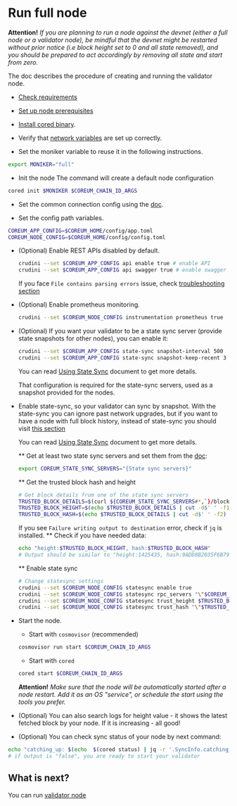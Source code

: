 # Run full node

**Attention!** *If you are planning to run a node against the devnet (either a full node or a validator node), 
be mindful that the devnet might be restarted without prior notice (i.e block height set to 0 and all state removed), 
and you should be prepared to act accordingly by removing all state and start from zero.*

The doc describes the procedure of creating and running the validator node.

* [Check requirements](/docs/become-validator/essentials/system-requirements)

* [Set up node prerequisites](/docs/become-validator/essentials/node-prerequisites)

* [Install cored binary](/docs/become-validator/essentials/install-cored).

* Verify that [network variables](/docs/become-validator/essentials/network-variables) are set up correctly.

* Set the moniker variable to reuse it in the following instructions.
```bash
export MONIKER="full"
```

* Init the node
The command will create a default node configuration
```bash
cored init $MONIKER $COREUM_CHAIN_ID_ARGS
```

* Set the common connection config using the [doc](/docs/become-validator/essentials/connection-config).

* Set the config path variables.

```bash
COREUM_APP_CONFIG=$COREUM_HOME/config/app.toml
COREUM_NODE_CONFIG=$COREUM_HOME/config/config.toml
```

* (Optional) Enable REST APIs disabled by default.
  ```bash
  crudini --set $COREUM_APP_CONFIG api enable true # enable API
  crudini --set $COREUM_APP_CONFIG api swagger true # enable swagger UI for the API
  ```
  If you face `File contains parsing errors`  issue, check [troubleshooting section](/docs/become-validator/troubleshooting)

* (Optional) Enable prometheus monitoring.
  ```bash
  crudini --set $COREUM_NODE_CONFIG instrumentation prometheus true
  ```

* (Optional) If you want your validator to be a state sync server (provide state snapshots for other nodes), you can enable it:
  ```bash
  crudini --set $COREUM_APP_CONFIG state-sync snapshot-interval 500
  crudini --set $COREUM_APP_CONFIG state-sync snapshot-keep-recent 3
  ```
  You can read [Using State Sync](https://docs.tendermint.com/v0.34/tendermint-core/state-sync.html) document to get more details.

  That configuration is required for the state-sync servers, used as a snapshot provided for the nodes.

* Enable state-sync, so your validator can sync by snapshot. 
  With the state-sync you can ignore past network upgrades, but if you want to have a node with full block history, 
  instead of state-sync you should visit [this section](upgrade-history.md)

  You can read [Using State Sync](https://docs.tendermint.com/v0.34/tendermint-core/state-sync.html) document to get more details.

  ** Get at least two state sync servers and set them from the [doc](network-variables.md):
  ```bash
  export COREUM_STATE_SYNC_SERVERS="{State sync servers}" 
  ```

  ** Get the trusted block hash and height

  ```bash
  # Get block details from one of the state sync servers
  TRUSTED_BLOCK_DETAILS=$(curl ${COREUM_STATE_SYNC_SERVERS#*,`}/block | jq -r '.result.block.header.height + "\n" + .result.block_id.hash')
  TRUSTED_BLOCK_HEIGHT=$(echo $TRUSTED_BLOCK_DETAILS | cut -d$' ' -f1)
  TRUSTED_BLOCK_HASH=$(echo $TRUSTED_BLOCK_DETAILS | cut -d$' ' -f2)
  ```
  If you see `Failure writing output to destination` error, check if `jq` is installed.
** Check if you have needed data:
  ```bash
  echo "height:$TRUSTED_BLOCK_HEIGHT, hash:$TRUSTED_BLOCK_HASH"
  # Output should be similar to "height:1425435, hash:9ADD8B2035F6B79F58B75D6F66A4B9B148787204553344295C7117417AEB856C"
  ```

  **  Enable state sync
  ```bash
  # Change statesync settings
  crudini --set $COREUM_NODE_CONFIG statesync enable true
  crudini --set $COREUM_NODE_CONFIG statesync rpc_servers "\"$COREUM_STATE_SYNC_SERVERS\""
  crudini --set $COREUM_NODE_CONFIG statesync trust_height $TRUSTED_BLOCK_HEIGHT
  crudini --set $COREUM_NODE_CONFIG statesync trust_hash "\"$TRUSTED_BLOCK_HASH\""
  ```

* Start the node.

    * Start with `cosmovisor` (recommended)
  ```bash
  cosmovisor run start $COREUM_CHAIN_ID_ARGS
  ```

    * Start with `cored`
   ```bash
  cored start $COREUM_CHAIN_ID_ARGS
  ```

  **Attention!** *Make sure that the node will be automatically started after a node restart. Add it as
  an OS "service",
  or schedule the start using the tools you prefer.*

* (Optional) You can also search logs for height value - it shows the latest fetched block by your node. If it is increasing - all good!

* (Optional) You can check sync status of your node by next command:
```bash
echo "catching_up: $(echo  $(cored status) | jq -r '.SyncInfo.catching_up')" 
# if output is "false", you are ready to start your validator
``` 

## What is next?

You can run [validator node](/docs/become-validator/validator/run-validator)
